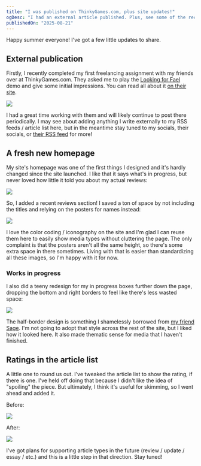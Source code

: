 ```yaml
---
title: "I was published on ThinkyGames.com, plus site updates!"
ogDesc: "I had an external article published. Plus, see some of the recent improvements I've made to the site!"
publishedOn: "2025-08-21"
---
```


Happy summer everyone! I've got a few little updates to share.

## External publication

Firstly, I recently completed my first freelancing assignment with my friends over at ThinkyGames.com. They asked me to play the [Looking for Fael](https://store.steampowered.com/app/2521170/Looking_For_Fael/) demo and give some initial impressions. You can read all about it [on their site](https://thinkygames.com/features/try-and-solve-a-series-of-interconnected-puzzle-rooms-in-the-demo-for-looking-for-fael/).

![](thinky-homepage.png)

I had a great time working with them and will likely continue to post there periodically. I may see about adding anything I write externally to my RSS feeds / article list here, but in the meantime stay tuned to my socials, their socials, or [their RSS feed](https://thinkygames.com/feed/atom/) for more!

## A fresh new homepage

My site's homepage was one of the first things I designed and it's hardly changed since the site launched. I like that it says what's in progress, but never loved how little it told you about my actual reviews:

![](homepage-before.png)

So, I added a recent reviews section! I saved a ton of space by not including the titles and relying on the posters for names instead:

![](homepage-after.png)

I love the color coding / iconography on the site and I'm glad I can reuse them here to easily show media types without cluttering the page. The only complaint is that the posters aren't all the same height, so there's some extra space in there sometimes. Living with that is easier than standardizing all these images, so I'm happy with it for now.

### Works in progress

I also did a teeny redesign for my in progress boxes further down the page, dropping the bottom and right borders to feel like there's less wasted space:

![](in-progress.png)

The half-border design is something I shamelessly borrowed from [my friend Sage](https://www.wavebeem.com/blog/2025/jade-and-lime/). I'm not going to adopt that style across the rest of the site, but I liked how it looked here. It also made thematic sense for media that I haven't finished.

## Ratings in the article list

A little one to round us out. I've tweaked the article list to show the rating, if there is one. I've held off doing that because I didn't like the idea of "spoiling" the piece. But ultimately, I think it's useful for skimming, so I went ahead and added it.

Before:

![](articles-before.png)

After:

![](articles-after.png)

I've got plans for supporting article types in the future (review / update / essay / etc.) and this is a little step in that direction. Stay tuned!
